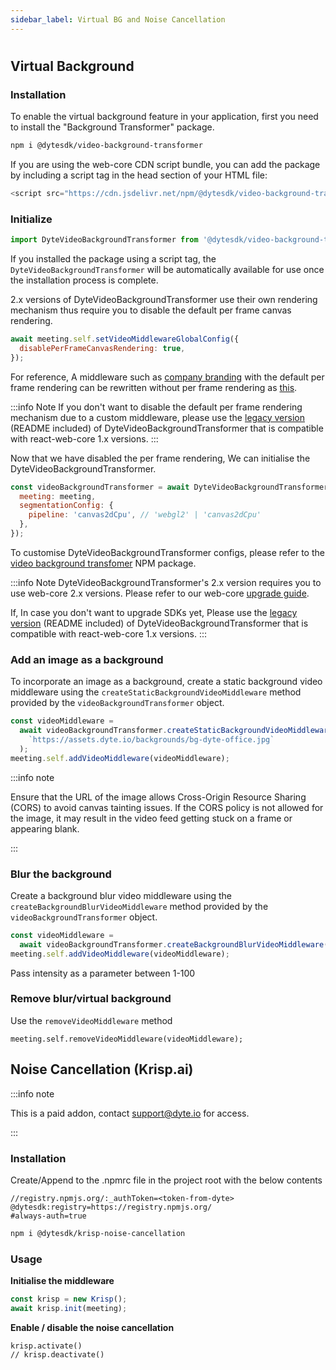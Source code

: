 ```yaml
---
sidebar_label: Virtual BG and Noise Cancellation
---
```


#

## Virtual Background

### Installation

To enable the virtual background feature in your application, first you need to install the "Background Transformer" package.

<Tabs groupId="framework">
<TabItem value="npm" label="NPM">

```bash
npm i @dytesdk/video-background-transformer
```

</TabItem>
<TabItem value="cdn" label="CDN">

If you are using the web-core CDN script bundle, you can add the package by including a script tag in the head section of your HTML file:

```js
<script src="https://cdn.jsdelivr.net/npm/@dytesdk/video-background-transformer/dist/index.iife.js"></script>
```

</TabItem>
</Tabs>

### Initialize

```js
import DyteVideoBackgroundTransformer from '@dytesdk/video-background-transformer';
```

If you installed the package using a script tag, the `DyteVideoBackgroundTransformer` will be automatically available for use once the installation process is complete.

2.x versions of DyteVideoBackgroundTransformer use their own rendering mechanism thus require you to disable the default per frame canvas rendering.

```js
await meeting.self.setVideoMiddlewareGlobalConfig({
  disablePerFrameCanvasRendering: true,
});
```

For reference, A middleware such as [company branding](https://github.com/dyte-in/streams-middleware-samples/blob/main/video/company-branding.js) with the default per frame rendering can be rewritten without per frame rendering as [this](https://github.com/dyte-in/streams-middleware-samples/blob/main/video/middleware-with-per-frame-rendering-disabled/company-branding.js).

:::info Note
If you don't want to disable the default per frame rendering mechanism due to a custom middleware, please use the [legacy version](https://www.npmjs.com/package/@dytesdk/video-background-transformer/v/1.1.8) (README included) of DyteVideoBackgroundTransformer that is compatible with react-web-core 1.x versions.
:::

Now that we have disabled the per frame rendering, We can initialise the DyteVideoBackgroundTransformer.

```js
const videoBackgroundTransformer = await DyteVideoBackgroundTransformer.init({
  meeting: meeting,
  segmentationConfig: {
    pipeline: 'canvas2dCpu', // 'webgl2' | 'canvas2dCpu'
  },
});
```

To customise DyteVideoBackgroundTransformer configs, please refer to the [video background transfomer](https://www.npmjs.com/package/@dytesdk/video-background-transformer?activeTab=readme) NPM package.

:::info Note
DyteVideoBackgroundTransformer's 2.x version requires you to use web-core 2.x versions. Please refer to our web-core [upgrade guide](https://docs.fleetstackglobal.com/web-core/upgrade).

If, In case you don't want to upgrade SDKs yet, Please use the [legacy version](https://www.npmjs.com/package/@dytesdk/video-background-transformer/v/1.1.8) (README included) of DyteVideoBackgroundTransformer that is compatible with react-web-core 1.x versions.
:::

### Add an image as a background

To incorporate an image as a background, create a static background video middleware using the `createStaticBackgroundVideoMiddleware` method provided by the `videoBackgroundTransformer` object.

```js
const videoMiddleware =
  await videoBackgroundTransformer.createStaticBackgroundVideoMiddleware(
    `https://assets.dyte.io/backgrounds/bg-dyte-office.jpg`
  );
meeting.self.addVideoMiddleware(videoMiddleware);
```

:::info note

Ensure that the URL of the image allows Cross-Origin Resource Sharing (CORS) to avoid canvas tainting issues. If the CORS policy is not allowed for the image, it may result in the video feed getting stuck on a frame or appearing blank.

:::

### Blur the background

Create a background blur video middleware using the `createBackgroundBlurVideoMiddleware` method provided by the `videoBackgroundTransformer` object.

```js
const videoMiddleware =
  await videoBackgroundTransformer.createBackgroundBlurVideoMiddleware(10);
meeting.self.addVideoMiddleware(videoMiddleware);
```

Pass intensity as a parameter between 1-100

### Remove blur/virtual background

Use the `removeVideoMiddleware` method

```
meeting.self.removeVideoMiddleware(videoMiddleware);
```

## Noise Cancellation (Krisp.ai)

:::info note

This is a paid addon, contact support@dyte.io for access.

:::

### Installation

Create/Append to the .npmrc file in the project root with the below contents

```
//registry.npmjs.org/:_authToken=<token-from-dyte>
@dytesdk:registry=https://registry.npmjs.org/
#always-auth=true
```

```sh
npm i @dytesdk/krisp-noise-cancellation
```

### Usage

**Initialise the middleware**

```ts
const krisp = new Krisp();
await krisp.init(meeting);
```

**Enable / disable the noise cancellation**

```
krisp.activate()
// krisp.deactivate()
```
